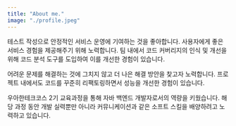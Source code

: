 ```yaml
---
title: "About me."
image: "./profile.jpeg"
---
```


테스트 작성으로 안정적인 서비스 운영에 기여하는 것을 좋아합니다. 사용자에게 좋은 서비스 경험을 제공해주기 위해 노력합니다. 팀 내에서 코드 커버리지의 인식 및 개선을 위해 코드 분석 도구를 도입하여 이를 개선한 경험이 있습니다.

어려운 문제를 해결하는 것에 그치지 않고 더 나은 해결 방안을 찾고자 노력합니다. 프로젝트 내에서도 코드를 꾸준히 리팩토링하면서 성능을 개선한 경험이 있습니다.

우아한테크코스 2기 교육과정을 통해 자바 백엔드 개발자로서의 역량을 키웠습니다. 해당 과정 동안 개발 실력뿐만 아니라 커뮤니케이션과 같은 소프트 스킬을 배양하려고 노력하고 있습니다.